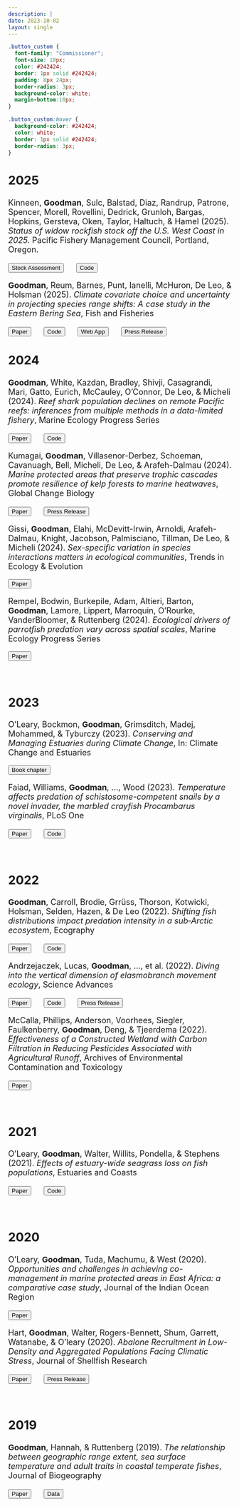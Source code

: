 ```yaml
---
description: |
date: 2023-10-02
layout: single
---
```


```css
.button_custom {
  font-family: "Commissioner";
  font-size: 18px;
  color: #242424;
  border: 1px solid #242424;
  padding: 8px 24px;
  border-radius: 3px;
  background-color: white;
  margin-bottom:10px;
}

.button_custom:hover {
  background-color: #242424;
  color: white;
  border: 1px solid #242424;
  border-radius: 3px;
}
```

<font size = "4">

<h2> 2025 </h2> 

Kinneen, **Goodman**, Sulc, Balstad, Diaz, Randrup, Patrone, Spencer, Morell, Rovellini, Dedrick, Grunloh, Bargas, Hopkins, Gersteva, Oken, Taylor, Haltuch, \& Hamel (2025). *Status of widow rockfish stock off the U.S. West Coast in 2025.* Pacific Fishery Management Council, Portland, Oregon.

<a href="https://pam.pcouncil.org/documents/widow_sar_2025_gfsc_draft-pdf/"><button class="btn btn-primary button_custom"><i class="fa fa-file"></i> Stock Assessment</button></a> <b>&emsp;</b>
<a href="https://github.com/mcgoodman/widow_rockfish_2025"><button class="btn btn-primary button_custom"><i class="fa fa-code"></i> Code</button></a> <b>&emsp;</b>


**Goodman**, Reum, Barnes, Punt, Ianelli, McHuron, De Leo, & Holsman (2025). *Climate covariate choice and uncertainty in projecting species range shifts: A case study in the Eastern Bering Sea*, Fish and Fisheries

<a href="https://doi.org/10.1111/faf.12875"><button class="btn btn-primary button_custom"><i class="fa fa-file"></i> Paper</button></a> <b>&emsp;</b>
<a href="https://github.com/mcgoodman/EBS_range_projections"><button class="btn btn-primary button_custom"><i class="fa fa-code"></i> Code</button></a> <b>&emsp;</b>
<a href="https://mgoodman.shinyapps.io/aclim2_sdms_explorer/"><button class="btn btn-primary button_custom"><i class="fa fa-cloud"></i> Web App</button></a> <b>&emsp;</b>
<a href="https://www.fisheries.noaa.gov/feature-story/some-fish-and-crab-may-shift-further-north-alaskan-waters-previously-predicted"><button class="btn btn-primary button_custom"><i class="fa fa-newspaper"></i> Press Release</button></a>

<h2> 2024 </h2>

**Goodman**, White, Kazdan, Bradley, Shivji, Casagrandi, Mari, Gatto, Eurich, McCauley, O'Connor, De Leo, & Micheli (2024). *Reef shark population declines on remote Pacific reefs: inferences from multiple methods in a data-limited fishery*, Marine Ecology Progress Series

<a href="https://doi.org/10.3354/meps14746"><button class="btn btn-primary button_custom"><i class="fa fa-file"></i> Paper</button></a> <b>&emsp;</b>
<a href="https://github.com/mcgoodman/Teraina_reef_sharks"><button class="btn btn-primary button_custom"><i class="fa fa-code"></i> Code</button></a> 

Kumagai, **Goodman**, Villasenor-Derbez, Schoeman, Cavanuagh, Bell, Micheli, De Leo, & Arafeh-Dalmau (2024). *Marine protected areas that preserve trophic cascades promote resilience of kelp forests to marine heatwaves*, Global Change Biology

<a href="https://doi.org/10.1111/gcb.17620"><button class="btn btn-primary button_custom"><i class="fa fa-file"></i> Paper</button></a> <b>&emsp;</b>
<a href="https://news.stanford.edu/stories/2025/04/research-fishing-bans-kelp-forests-marine-heatwaves"><button class="btn btn-primary button_custom"><i class="fa fa-newspaper"></i> Press Release</button></a>


Gissi, **Goodman**, Elahi, McDevitt-Irwin, Arnoldi, Arafeh-Dalmau, Knight, Jacobson, Palmisciano, Tillman, De Leo, & Micheli (2024). *Sex-specific variation in species interactions matters in ecological communities*, Trends in Ecology & Evolution

<a href="https://doi.org/10.1016/j.tree.2024.07.006"><button class="btn btn-primary button_custom"><i class="fa fa-file"></i> Paper</button></a>

Rempel, Bodwin, Burkepile, Adam, Altieri, Barton, **Goodman**, Lamore, Lippert, Marroquin, O'Rourke, VanderBloomer, & Ruttenberg (2024). *Ecological drivers of parrotfish predation vary across spatial scales*, Marine Ecology Progress Series

<a href="https://doi.org/10.3354/meps14633"><button class="btn btn-primary button_custom"><i class="fa fa-file"></i> Paper</button></a>

<br/>

<h2> 2023 </h2>

O'Leary, Bockmon, **Goodman**, Grimsditch, Madej, Mohammed, & Tyburczy (2023). *Conserving and Managing Estuaries during Climate Change*, In: Climate Change and Estuaries

<a href="https://www.taylorfrancis.com/chapters/edit/10.1201/9781003126096-35/conserving-managing-estuaries-climate-change-leary-bockmon-goodman-grimsditch-madej-mohammed-tyburczy"><button class="btn btn-primary button_custom"><i class="fa fa-file"></i> Book chapter</button></a> 


Faiad, Williams, **Goodman**, ..., Wood (2023). *Temperature affects predation of schistosome-competent snails by a novel invader, the marbled crayfish Procambarus virginalis*, PLoS One

<a href="https://journals.plos.org/plosone/article?id=10.1371/journal.pone.0290615"><button class="btn btn-primary button_custom"><i class="fa fa-file"></i> Paper</button></a> <b>&emsp;</b>
<a href="https://github.com/wood-lab/Faiad_et_al_2023_PLoS_One"><button class="btn btn-primary button_custom"><i class="fa fa-code"></i> Code</button></a>

<br/>

<h2> 2022 </h2>

**Goodman**, Carroll, Brodie, Grrüss, Thorson, Kotwicki, Holsman, Selden, Hazen, & De Leo (2022). *Shifting fish distributions impact predation intensity in a sub‐Arctic ecosystem*, Ecography

<a href="https://onlinelibrary.wiley.com/doi/full/10.1111/ecog.06084"><button class="btn btn-primary button_custom"><i class="fa fa-file"></i> Paper</button></a> <b>&emsp;</b>
<a href="https://github.com/mcgoodman/Goodman-et-al_2022_Ecography"><button class="btn btn-primary button_custom"><i class="fa fa-code"></i> Code</button></a>


Andrzejaczek, Lucas, **Goodman**, ..., et al. (2022). *Diving into the vertical dimension of elasmobranch movement ecology*, Science Advances

<a href="https://www.science.org/doi/full/10.1126/sciadv.abo1754"><button class="btn btn-primary button_custom"><i class="fa fa-file"></i> Paper</button></a> <b>&emsp;</b>
<a href="https://github.com/mcgoodman/shark-vertical-overlap"><button class="btn btn-primary button_custom"><i class="fa fa-code"></i> Code</button></a> <b>&emsp;</b>
<a href="https://news.stanford.edu/stories/2022/08/scientists-take-deep-dive-sharks-use-ocean"><button class="btn btn-primary button_custom"><i class="fa fa-newspaper"></i> Press Release</button></a>


McCalla, Phillips, Anderson, Voorhees, Siegler, Faulkenberry, **Goodman**, Deng, & Tjeerdema (2022). *Effectiveness of a Constructed Wetland with Carbon Filtration in Reducing Pesticides Associated with Agricultural Runoff*, Archives of Environmental Contamination and Toxicology

<a href="https://link.springer.com/article/10.1007/s00244-021-00909-0"><button class="btn btn-primary button_custom"><i class="fa fa-file"></i> Paper</button></a> <b>&emsp;</b>

<br/>

<h2> 2021 </h2>

O’Leary, **Goodman**, Walter, Willits, Pondella, & Stephens (2021). *Effects of estuary-wide seagrass loss on fish populations*, Estuaries and Coasts

<a href="https://link.springer.com/article/10.1007/s12237-021-00917-2"><button class="btn btn-primary button_custom"><i class="fa fa-file"></i> Paper</button></a> <b>&emsp;</b>
<a href="https://github.com/mcgoodman/OLeary-et-al_2020_ESCO"><button class="btn btn-primary button_custom"><i class="fa fa-code"></i> Code</button></a>

<br/>

<h2> 2020 </h2>

O’Leary, **Goodman**, Tuda, Machumu,  & West (2020). *Opportunities and challenges in achieving co-management in marine protected areas in East Africa: a comparative case study*, Journal of the Indian Ocean Region

<a href="https://www.tandfonline.com/doi/full/10.1080/19480881.2020.1825201"><button class="btn btn-primary button_custom"><i class="fa fa-file"></i> Paper</button></a> <b>&emsp;</b>


Hart, **Goodman**, Walter, Rogers-Bennett, Shum, Garrett, Watanabe, & O'leary (2020). *Abalone Recruitment in Low-Density and Aggregated Populations Facing Climatic Stress*, Journal of Shellfish Research

<a href="https://doi.org/10.2983/035.039.0218"><button class="btn btn-primary button_custom"><i class="fa fa-file"></i> Paper</button></a> <b>&emsp;</b>
<a href="https://caseagrant.ucsd.edu/news/warmer-waters-threaten-red-abalone-recovery"><button class="btn btn-primary button_custom"><i class="fa fa-newspaper"></i> Press Release</button></a>

<br/>

<h2> 2019 </h2>

**Goodman**, Hannah, & Ruttenberg (2019). *The relationship between geographic range extent, sea surface temperature and adult traits in coastal temperate fishes*, Journal of Biogeography

<a href="https://onlinelibrary.wiley.com/doi/full/10.1111/jbi.13595"><button class="btn btn-primary button_custom"><i class="fa fa-file"></i> Paper</button></a> <b>&emsp;</b>
<a href="https://datadryad.org/stash/dataset/doi:10.5061/dryad.8n4pn0b"><button class="btn btn-primary button_custom"><i class="fa fa-database"></i> Data</button></a>

<br/>